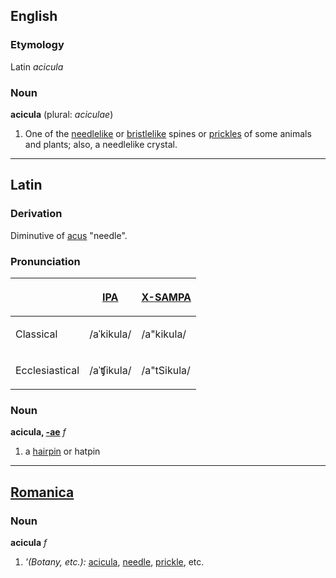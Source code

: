 ==English==
===Etymology===
Latin ''acicula''

===Noun===
'''acicula''' (plural: ''aciculae'')

# One of the [[needlelike]] or [[bristlelike]] spines or [[prickles]] of some animals and plants; also, a needlelike crystal.

----

==Latin==
===Derivation===
Diminutive of [[acus]] "needle".

===Pronunciation===
{| border=1 cellpadding=5
! !! [[w:IPA|IPA]] !! [[w:X-SAMPA|X-SAMPA]]
|-
! Classical
| /aˈkikula/ || /a"kikula/
|-
! Ecclesiastical
| /aˈʧikula/ || /a"tSikula/
|}

===Noun===
'''acicula, [[Wiktionary Appendix:Latin first declension|-ae]]''' ''f''
# a [[hairpin]] or hatpin
----

==[[Romanica]]==
===Noun===
<b>acicula</b> ''f''
#'''(Botany, etc.):'' [[acicula]], [[needle]], [[prickle]], etc.